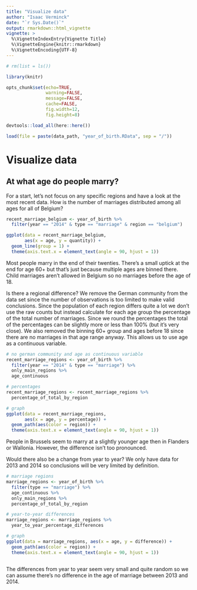 ```yaml
---
title: "Visualize data"
author: "Isaac Verminck"
date: "`r Sys.Date()`"
output: rmarkdown::html_vignette
vignette: >
  %\VignetteIndexEntry{Vignette Title}
  %\VignetteEngine{knitr::rmarkdown}
  %\VignetteEncoding{UTF-8}
---
```


```r

# rm(list = ls())

library(knitr)

opts_chunk$set(echo=TRUE,
               warning=FALSE,
               message=FALSE,
               cache=FALSE,
               fig.width=12,
               fig.height=8)

devtools::load_all(here::here())

```

```r

load(file = paste(data_path, "year_of_birth.RData", sep = "/"))


```

# Visualize data

## At what age do people marry?

For a start, let's not focus on any specific regions and have a look at the most recent data. How is the number of marriages distributed among all ages for all of Belgium?

```r
recent_marriage_belgium <- year_of_birth %>%
  filter(year == "2014" & type == "marriage" & region == "belgium")

ggplot(data = recent_marriage_belgium,
       aes(x = age, y = quantity)) +
  geom_line(group = 1) +
  theme(axis.text.x = element_text(angle = 90, hjust = 1))


```

Most people marry in the end of their twenties. There's a small uptick at the end for age 60+ but that's just because multiple ages are binned there. Child marriages aren't allowed in Belgium so no marriages before the age of 18.

Is there a regional difference? We remove the German community from the data set since the number of observations is too limited to make valid conclusions. Since the population of each region differs quite a lot we don't use the raw counts but instead calculate for each age group the percentage of the total number of marriages. Since we round the percentages the total of the percentages can be slightly more or less than 100% (but it's very close). We also removed the binning 60+ group and ages before 18 since there are no marriages in that age range anyway. This allows us to use age as a continuous variable.

```r
# no german community and age as continuous variable
recent_marriage_regions <- year_of_birth %>%
  filter(year == "2014" & type == "marriage") %>% 
  only_main_regions %>%
  age_continuous

# percentages
recent_marriage_regions <- recent_marriage_regions %>% 
  percentage_of_total_by_region

# graph
ggplot(data = recent_marriage_regions,
       aes(x = age, y = percentage)) +
  geom_path(aes(color = region)) +
  theme(axis.text.x = element_text(angle = 90, hjust = 1))

```


People in Brussels seem to marry at a slightly younger age then in Flanders or Wallonia. However, the difference isn't too pronounced.

Would there also be a change from year to year? We only have data for 2013 and 2014 so conclusions will be very limited by definition.

```r
# marriage regions
marriage_regions <- year_of_birth %>%
  filter(type == "marriage") %>%
  age_continuous %>% 
  only_main_regions %>% 
  percentage_of_total_by_region

# year-to-year differences
marriage_regions <- marriage_regions %>%
  year_to_year_percentage_differences

# graph
ggplot(data = marriage_regions, aes(x = age, y = difference)) +
  geom_path(aes(color = region)) +
  theme(axis.text.x = element_text(angle = 90, hjust = 1))
  

```

The differences from year to year seem very small and quite random so we can assume there's no difference in the age of marriage between 2013 and 2014.
